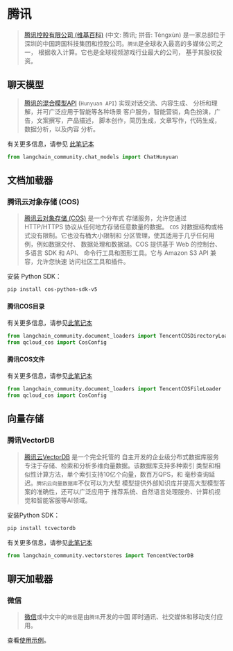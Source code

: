 # 腾讯

>[腾讯控股有限公司 (维基百科)](https://en.wikipedia.org/wiki/Tencent) (中文: 腾讯; 拼音: Téngxùn)
> 是一家总部位于
> 深圳的中国跨国科技集团和控股公司。`腾讯`是全球收入最高的多媒体公司之一，
> 根据收入计算。它也是全球视频游戏行业最大的公司，
> 基于其股权投资。
 

## 聊天模型

>[腾讯的混合模型API](https://cloud.tencent.com/document/product/1729) (`Hunyuan API`)
> 实现对话交流、内容生成、
> 分析和理解，并可广泛应用于智能等各种场景
> 客户服务，智能营销，角色扮演，广告，文案撰写，产品描述，
> 脚本创作，简历生成，文章写作，代码生成，数据分析，以及内容
> 分析。


有关更多信息，请参见 [此笔记本](/docs/integrations/chat/tencent_hunyuan)

```python
from langchain_community.chat_models import ChatHunyuan
```


## 文档加载器

### 腾讯云对象存储 (COS)

> [腾讯云对象存储 (COS)](https://www.tencentcloud.com/products/cos) 是一个分布式
> 存储服务，允许您通过 HTTP/HTTPS 协议从任何地方存储任意数量的数据。
> `COS` 对数据结构或格式没有限制。它也没有桶大小限制和
> 分区管理，使其适用于几乎任何用例，例如数据交付、
> 数据处理和数据湖。COS 提供基于 Web 的控制台、多语言 SDK 和 API、
> 命令行工具和图形工具。它与 Amazon S3 API 兼容，允许您快速
> 访问社区工具和插件。

安装 Python SDK：

```bash
pip install cos-python-sdk-v5
```

#### 腾讯COS目录

有关更多信息，请参见[此笔记本](/docs/integrations/document_loaders/tencent_cos_directory)

```python
from langchain_community.document_loaders import TencentCOSDirectoryLoader
from qcloud_cos import CosConfig
```

#### 腾讯COS文件

有关更多信息，请参见[此笔记本](/docs/integrations/document_loaders/tencent_cos_file)

```python
from langchain_community.document_loaders import TencentCOSFileLoader
from qcloud_cos import CosConfig
```

## 向量存储

### 腾讯VectorDB

>[腾讯云VectorDB](https://www.tencentcloud.com/products/vdb) 是一个完全托管的
> 自主开发的企业级分布式数据库服务
> 专注于存储、检索和分析多维向量数据。该数据库支持多种索引
> 类型和相似性计算方法，单个索引支持10亿个向量，数百万QPS，和
>毫秒查询延迟。`腾讯云向量数据库`不仅可以为大型
>模型提供外部知识库并提高大型模型答案的准确性，还可以广泛应用于
>推荐系统、自然语言处理服务、计算机视觉和智能客服等AI领域。

安装Python SDK：

```bash
pip install tcvectordb
```

有关更多信息，请参见[此笔记本](/docs/integrations/vectorstores/tencentvectordb)

```python
from langchain_community.vectorstores import TencentVectorDB
```

## 聊天加载器

### 微信

> [微信](https://www.wechat.com/)或中文中的`微信`是由`腾讯`开发的中国
>即时通讯、社交媒体和移动支付应用。

查看[使用示例](/docs/integrations/chat_loaders/wechat)。

